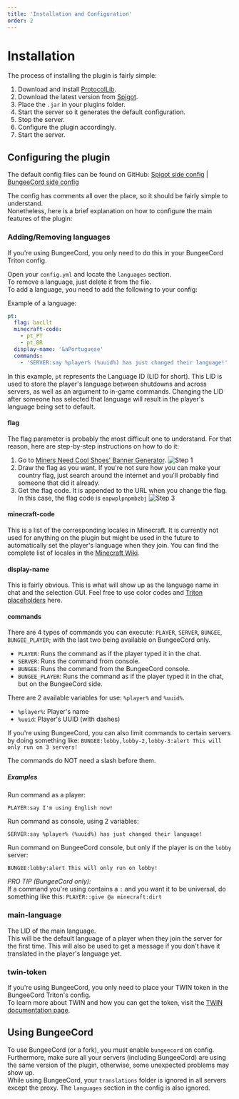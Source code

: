 ```yaml
---
title: 'Installation and Configuration'
order: 2
---
```



# Installation

The process of installing the plugin is fairly simple:

1. Download and install [ProtocolLib](https://www.spigotmc.org/resources/protocollib.1997/).
2. Download the latest version from [Spigot](/spigot).
3. Place the `.jar` in your plugins folder.
4. Start the server so it generates the default configuration.
5. Stop the server.
6. Configure the plugin accordingly.
7. Start the server.

## Configuring the plugin

The default config files can be found on GitHub: [Spigot side config](/github_config) | [BungeeCord side config](/github_config_bungee)

The config has comments all over the place, so it should be fairly simple to understand.  
Nonetheless, here is a brief explanation on how to configure the main features of the plugin:

### Adding/Removing languages

<InfoCard>
  If you're using BungeeCord, you only need to do this in your BungeeCord Triton config.
</InfoCard>

Open your `config.yml` and locate the `languages` section.  
To remove a language, just delete it from the file.  
To add a language, you need to add the following to your config:

Example of a language:

```yaml
pt:
  flag: bacLlt
  minecraft-code:
    - pt_PT
    - pt_BR
  display-name: '&aPortuguese'
  commands:
    - 'SERVER:say %player% (%uuid%) has just changed their language!'
```

In this example, `pt` represents the Language ID (LID for short). This LID is used to store the player's language between shutdowns and across servers, as well as an argument to in-game commands. Changing the LID after someone has selected that language will result in the player's language being set to default.

#### flag

The flag parameter is probably the most difficult one to understand. For that reason, here are step-by-step instructions on how to do it:

1. Go to [Miners Need Cool Shoes' Banner Generator](https://www.needcoolshoes.com/banner).
   ![Step 1](../../img/docs/installation-flags1.png)
2. Draw the flag as you want. If you're not sure how you can make your country flag, just search around the internet and you'll probably find someone that did it already.
3. Get the flag code. It is appended to the URL when you change the flag. In this case, the flag code is `eapwplpnpmbzbj`
   ![Step 3](../../img/docs/installation-flags2.png)

#### minecraft-code

This is a list of the corresponding locales in Minecraft. It is currently not used for anything on the plugin but might be used in the future to automatically set the player's language when they join. You can find the complete list of locales in the [Minecraft Wiki](https://minecraft.gamepedia.com/Language).

#### display-name

This is fairly obvious. This is what will show up as the language name in chat and the selection GUI. Feel free to use color codes and [Triton placeholders](~/docs/placeholders) here.

#### commands

There are 4 types of commands you can execute: `PLAYER`, `SERVER`, `BUNGEE`, `BUNGEE_PLAYER`; with the last two being available on BungeeCord only.

- `PLAYER`: Runs the command as if the player typed it in the chat.
- `SERVER`: Runs the command from console.
- `BUNGEE`: Runs the command from the BungeeCord console.
- `BUNGEE_PLAYER`: Runs the command as if the player typed it in the chat, but on the BungeeCord side.

There are 2 available variables for use: `%player%` and `%uuid%`.

- `%player%`: Player's name
- `%uuid`: Player's UUID (with dashes)

If you're using BungeeCord, you can also limit commands to certain servers by doing something like:
`BUNGEE:lobby,lobby-2,lobby-3:alert This will only run on 3 servers!`

The commands do NOT need a slash before them.

##### Examples

Run command as a player:

```
PLAYER:say I'm using English now!
```

Run command as console, using 2 variables:

```
SERVER:say %player% (%uuid%) has just changed their language!
```

Run command on BungeeCord console, but only if the player is on the `lobby` server:

```
BUNGEE:lobby:alert This will only run on lobby!
```

<InfoCard>

_PRO TIP (BungeeCord only):_  
If a command you're using contains a `:` and you want it to be universal, do something like this:
`PLAYER::give @a minecraft:dirt`

</InfoCard>

### main-language

The LID of the main language.  
This will be the default language of a player when they join the server for the first time. This will also be used to get a message if you don't have it translated in the player's language yet.

### twin-token

If you're using BungeeCord, you only need to place your TWIN token in the BungeeCord Triton's config.  
To learn more about TWIN and how you can get the token, visit the [TWIN documentation page](~/docs/twin).

## Using BungeeCord

To use BungeeCord (or a fork), you must enable `bungeecord` on config. Furthermore, make sure all your servers (including BungeeCord) are using the same version of the plugin, otherwise, some unexpected problems may show up.  
While using BungeeCord, your `translations` folder is ignored in all servers except the proxy. The `languages` section in the config is also ignored.
